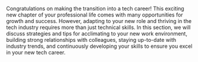 Congratulations on making the transition into a tech career! This exciting new chapter of your professional life comes with many opportunities for growth and success. However, adapting to your new role and thriving in the tech industry requires more than just technical skills. In this section, we will discuss strategies and tips for acclimating to your new work environment, building strong relationships with colleagues, staying up-to-date with industry trends, and continuously developing your skills to ensure you excel in your new tech career.
